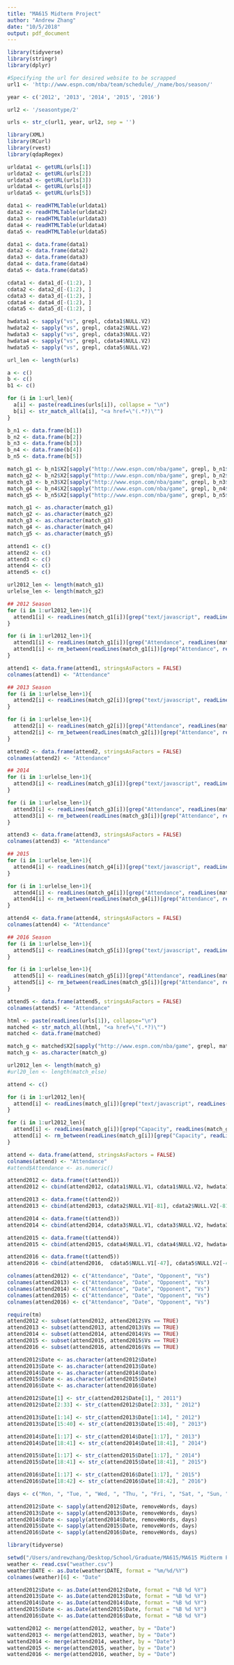 ```yaml
---
title: "MA615 Midterm Project"
author: "Andrew Zhang"
date: "10/5/2018"
output: pdf_document
---
```


```r
library(tidyverse)
library(stringr)
library(dplyr)

#Specifying the url for desired website to be scrapped
url1 <- 'http://www.espn.com/nba/team/schedule/_/name/bos/season/'

year <- c('2012', '2013', '2014', '2015', '2016')

url2 <- '/seasontype/2'

urls <- str_c(url1, year, url2, sep = '')

library(XML)
library(RCurl)
library(rvest)
library(qdapRegex)

urldata1 <- getURL(urls[1])
urldata2 <- getURL(urls[2])
urldata3 <- getURL(urls[3])
urldata4 <- getURL(urls[4])
urldata5 <- getURL(urls[5])

data1 <- readHTMLTable(urldata1)
data2 <- readHTMLTable(urldata2)
data3 <- readHTMLTable(urldata3)
data4 <- readHTMLTable(urldata4)
data5 <- readHTMLTable(urldata5)

data1 <- data.frame(data1)
data2 <- data.frame(data2)
data3 <- data.frame(data3)
data4 <- data.frame(data4)
data5 <- data.frame(data5)

cdata1 <- data1_d[-(1:2), ]
cdata2 <- data2_d[-(1:2), ]
cdata3 <- data3_d[-(1:2), ]
cdata4 <- data4_d[-(1:2), ]
cdata5 <- data5_d[-(1:2), ]

hwdata1 <- sapply("vs", grepl, cdata1$NULL.V2)
hwdata2 <- sapply("vs", grepl, cdata2$NULL.V2)
hwdata3 <- sapply("vs", grepl, cdata3$NULL.V2)
hwdata4 <- sapply("vs", grepl, cdata4$NULL.V2)
hwdata5 <- sapply("vs", grepl, cdata5$NULL.V2)
```

```r
url_len <- length(urls)

a <- c()
b <- c()
b1 <- c()

for (i in 1:url_len){
  a[i] <- paste(readLines(urls[i]), collapse = "\n")
  b[i] <- str_match_all(a[i], "<a href=\"(.*?)\"")
}

b_n1 <- data.frame(b[1])
b_n2 <- data.frame(b[2])
b_n3 <- data.frame(b[3])
b_n4 <- data.frame(b[4])
b_n5 <- data.frame(b[5])

match_g1 <- b_n1$X2[sapply("http://www.espn.com/nba/game", grepl, b_n1$X2)]
match_g2 <- b_n2$X2[sapply("http://www.espn.com/nba/game", grepl, b_n2$X2)]
match_g3 <- b_n3$X2[sapply("http://www.espn.com/nba/game", grepl, b_n3$X2)]
match_g4 <- b_n4$X2[sapply("http://www.espn.com/nba/game", grepl, b_n4$X2)]
match_g5 <- b_n5$X2[sapply("http://www.espn.com/nba/game", grepl, b_n5$X2)]

match_g1 <- as.character(match_g1)
match_g2 <- as.character(match_g2)
match_g3 <- as.character(match_g3)
match_g4 <- as.character(match_g4)
match_g5 <- as.character(match_g5)

attend1 <- c()
attend2 <- c()
attend3 <- c()
attend4 <- c()
attend5 <- c()

url2012_len <- length(match_g1)
urlelse_len <- length(match_g2)

## 2012 Season
for (i in 1:url2012_len+1){
  attend1[i] <- readLines(match_g1[i])[grep("text/javascript", readLines(match_g1[i]))]
}

for (i in 1:url2012_len+1){
  attend1[i] <- readLines(match_g1[i])[grep("Attendance", readLines(match_g1[i]))]
  attend1[i] <- rm_between(readLines(match_g1[i])[grep("Attendance", readLines(match_g1[i]))], "<div class=\"game-info-note capacity\">Attendance:", "</div>", extract = TRUE)
}

attend1 <- data.frame(attend1, stringsAsFactors = FALSE)
colnames(attend1) <- "Attendance"

## 2013 Season
for (i in 1:urlelse_len+1){
  attend2[i] <- readLines(match_g2[i])[grep("text/javascript", readLines(match_g2[i]))]
}

for (i in 1:urlelse_len+1){
  attend2[i] <- readLines(match_g2[i])[grep("Attendance", readLines(match_g2[i]))]
  attend2[i] <- rm_between(readLines(match_g2[i])[grep("Attendance", readLines(match_g2[i]))], "<div class=\"game-info-note capacity\">Attendance:", "</div>", extract = TRUE)
}

attend2 <- data.frame(attend2, stringsAsFactors = FALSE)
colnames(attend2) <- "Attendance"

## 2014
for (i in 1:urlelse_len+1){
  attend3[i] <- readLines(match_g3[i])[grep("text/javascript", readLines(match_g3[i]))]
}

for (i in 1:urlelse_len+1){
  attend3[i] <- readLines(match_g3[i])[grep("Attendance", readLines(match_g3[i]))]
  attend3[i] <- rm_between(readLines(match_g3[i])[grep("Attendance", readLines(match_g3[i]))], "<div class=\"game-info-note capacity\">Attendance:", "</div>", extract = TRUE)
}

attend3 <- data.frame(attend3, stringsAsFactors = FALSE)
colnames(attend3) <- "Attendance"

## 2015
for (i in 1:urlelse_len+1){
  attend4[i] <- readLines(match_g4[i])[grep("text/javascript", readLines(match_g4[i]))]
}

for (i in 1:urlelse_len+1){
  attend4[i] <- readLines(match_g4[i])[grep("Attendance", readLines(match_g4[i]))]
  attend4[i] <- rm_between(readLines(match_g4[i])[grep("Attendance", readLines(match_g4[i]))], "<div class=\"game-info-note capacity\">Attendance:", "</div>", extract = TRUE)
}

attend4 <- data.frame(attend4, stringsAsFactors = FALSE)
colnames(attend4) <- "Attendance"

## 2016 Season
for (i in 1:urlelse_len+1){
  attend5[i] <- readLines(match_g5[i])[grep("text/javascript", readLines(match_g5[i]))]
}

for (i in 1:urlelse_len+1){
  attend5[i] <- readLines(match_g5[i])[grep("Attendance", readLines(match_g5[i]))]
  attend5[i] <- rm_between(readLines(match_g5[i])[grep("Attendance", readLines(match_g5[i]))], "<div class=\"game-info-note capacity\">Attendance:", "</div>", extract = TRUE)
}

attend5 <- data.frame(attend5, stringsAsFactors = FALSE)
colnames(attend5) <- "Attendance"
```

```r
html <- paste(readLines(urls[1]), collapse="\n")
matched <- str_match_all(html, "<a href=\"(.*?)\"")
matched <- data.frame(matched)

match_g <- matched$X2[sapply("http://www.espn.com/nba/game", grepl, matched$X2)]
match_g <- as.character(match_g)

url2012_len <- length(match_g)
#url20_len <- length(match_else)

attend <- c()

for (i in 1:url2012_len){
  attend[i] <- readLines(match_g[i])[grep("text/javascript", readLines(match_g[i]))]
}

for (i in 1:url2012_len){
  attend[i] <- readLines(match_g[i])[grep("Capacity", readLines(match_g[i]))]
  attend[i] <- rm_between(readLines(match_g[i])[grep("Capacity", readLines(match_g[i]))], "<div class=\"game-info-note capacity\">Capacity:", "</div>", extract = TRUE)
}

attend <- data.frame(attend, stringsAsFactors = FALSE)
colnames(attend) <- "Attendance"
#attend$Attendance <- as.numeric()
```

```r
attend2012 <- data.frame(t(attend1))
attend2012 <- cbind(attend2012, cdata1$NULL.V1, cdata1$NULL.V2, hwdata1)

attend2013 <- data.frame(t(attend2))
attend2013 <- cbind(attend2013, cdata2$NULL.V1[-81], cdata2$NULL.V2[-81], hwdata2[-81,])

attend2014 <- data.frame(t(attend3))
attend2014 <- cbind(attend2014, cdata3$NULL.V1, cdata3$NULL.V2, hwdata3)

attend2015 <- data.frame(t(attend4))
attend2015 <- cbind(attend2015, cdata4$NULL.V1, cdata4$NULL.V2, hwdata4)

attend2016 <- data.frame(t(attend5))
attend2016 <- cbind(attend2016,  cdata5$NULL.V1[-47], cdata5$NULL.V2[-47], hwdata5[-47])

colnames(attend2012) <- c("Attendance", "Date", "Opponent", "Vs")
colnames(attend2013) <- c("Attendance", "Date", "Opponent", "Vs")
colnames(attend2014) <- c("Attendance", "Date", "Opponent", "Vs")
colnames(attend2015) <- c("Attendance", "Date", "Opponent", "Vs")
colnames(attend2016) <- c("Attendance", "Date", "Opponent", "Vs")
```

```r
require(tm)
attend2012 <- subset(attend2012, attend2012$Vs == TRUE)
attend2013 <- subset(attend2013, attend2013$Vs == TRUE)
attend2014 <- subset(attend2014, attend2014$Vs == TRUE)
attend2015 <- subset(attend2015, attend2015$Vs == TRUE)
attend2016 <- subset(attend2016, attend2016$Vs == TRUE)

attend2012$Date <- as.character(attend2012$Date)
attend2013$Date <- as.character(attend2013$Date)
attend2014$Date <- as.character(attend2014$Date)
attend2015$Date <- as.character(attend2015$Date)
attend2016$Date <- as.character(attend2016$Date)

attend2012$Date[1] <- str_c(attend2012$Date[1], " 2011")
attend2012$Date[2:33] <- str_c(attend2012$Date[2:33], " 2012")

attend2013$Date[1:14] <- str_c(attend2013$Date[1:14], " 2012")
attend2013$Date[15:40] <- str_c(attend2013$Date[15:40], " 2013")

attend2014$Date[1:17] <- str_c(attend2014$Date[1:17], " 2013")
attend2014$Date[18:41] <- str_c(attend2014$Date[18:41], " 2014")

attend2015$Date[1:17] <- str_c(attend2015$Date[1:17], " 2014")
attend2015$Date[18:41] <- str_c(attend2015$Date[18:41], " 2015")

attend2016$Date[1:17] <- str_c(attend2016$Date[1:17], " 2015")
attend2016$Date[18:42] <- str_c(attend2016$Date[18:42], " 2016")

days <- c("Mon, ", "Tue, ", "Wed, ", "Thu, ", "Fri, ", "Sat, ", "Sun, ")

attend2012$Date <- sapply(attend2012$Date, removeWords, days)
attend2013$Date <- sapply(attend2013$Date, removeWords, days)
attend2014$Date <- sapply(attend2014$Date, removeWords, days)
attend2015$Date <- sapply(attend2015$Date, removeWords, days)
attend2016$Date <- sapply(attend2016$Date, removeWords, days)
```

```r
library(tidyverse)

setwd("/Users/andrewzhang/Desktop/School/Graduate/MA615/MA615 Midterm Project")
weather <- read.csv("weather.csv")
weather$DATE <- as.Date(weather$DATE, format = "%m/%d/%Y")
colnames(weather)[6] <- "Date"

attend2012$Date <- as.Date(attend2012$Date, format = "%B %d %Y")
attend2013$Date <- as.Date(attend2013$Date, format = "%B %d %Y")
attend2014$Date <- as.Date(attend2014$Date, format = "%B %d %Y")
attend2015$Date <- as.Date(attend2015$Date, format = "%B %d %Y")
attend2016$Date <- as.Date(attend2016$Date, format = "%B %d %Y")

wattend2012 <- merge(attend2012, weather, by = "Date")
wattend2013 <- merge(attend2013, weather, by = "Date")
wattend2014 <- merge(attend2014, weather, by = "Date")
wattend2015 <- merge(attend2015, weather, by = "Date")
wattend2016 <- merge(attend2016, weather, by = "Date")

```
